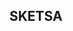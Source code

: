 
## SKETSA

<CardGrid>
  <Card
    title= "Sketsa"
    image= "public/images/sketsa1.jpg"
    external= {true}
    variant="image"
  />
   <Card
    title= "Sketsa"
    image= "public/images/sketsa2.jpg"
    external= {true}
    variant="image"
  />
</CardGrid>